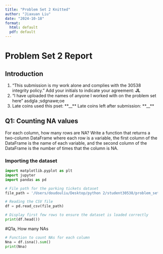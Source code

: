 ```yaml
---
title: "Problem Set 2 Knitted"
author: "Jiaxuan Liu"
date: "2024-10-18"
format:
  html: default
  pdf: default
---
```



# Problem Set 2 Report

## Introduction
1. “This submission is my work alone and complies with the 30538 integrity policy.” Add your initials to indicate your agreement: **JL**
2. “I have uploaded the names of anyone I worked with on the problem set here” asdgla ;sdgnawe;oe
3. Late coins used this pset: **__** Late coins left after submission: **__**

## Q1: Counting NA values
For each column, how many rows are NA? Write a function that returns a two-column DataFrame where each row is a variable, the first column of the DataFrame is the name of each variable, and the second column of the DataFrame is the number of times that the column is NA. 

### Importing the dataset
```python
import matplotlib.pyplot as plt
import jupyter
import pandas as pd

# File path for the parking tickets dataset
file_path = '/Users/doudouliu/Desktop/python 2/student30538/problem_sets/ps2/data/parking_tickets_one_percent.csv'

# Reading the CSV file
df = pd.read_csv(file_path)

# Display first few rows to ensure the dataset is loaded correctly
print(df.head())
```

#Q1a, How many NAs
```python
# Function to count NAs for each column
Nna = df.isna().sum()
print(Nna)
```
